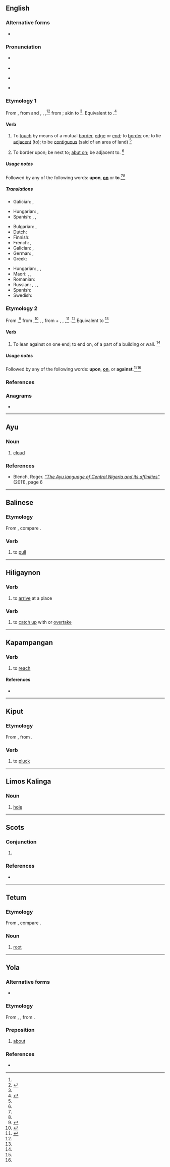 ==English==

===Alternative forms===
* {{l|en|abutt}}

===Pronunciation===
* {{a|RP}} {{IPA|en|/əˈbʌt/}}
* {{audio|en|LL-Q1860 (eng)-Vealhurl-abut.wav|Audio (Southern England)}}
* {{a|US}} {{IPA|en|/əˈbʌt/}}
* {{rhymes|en|ʌt|s=2}}

===Etymology 1===
From {{inh|en|enm|abutten}}, from {{der|en|ML.|abuttare}} and {{der|en|fro|abuter}}, {{m|fro|aboter}}, {{m|fro|abouter||to touch at one end, to come to an end, aim, reach}},<ref name=WI3/><ref name=RHD>{{R:RHCD|page=7}}</ref> from {{der|en|fro|but||end, aim, purpose}}; akin to {{cog|non|butr||piece of wood}}<ref name=WI3/>. Equivalent to {{prefix|en|a|butt|t1=to|t2=boundary mark}}.<ref name=SOED>{{R:SOED5|page=11}}</ref>

====Verb====
{{en-verb|++}}

# {{lb|en|intransitive}} To [[touch]] by means of a mutual [[border]], [[edge]] or [[end]]; to [[border]] on; to lie [[adjacent]] (to); to be [[contiguous]] (said of an area of land) {{defdate|First attested around 1350 to 1470.}}<ref name=SOED/>
#: {{ux|en|It was a time when Germany still '''abutted''' upon Russia.}}
#: {{ux|en|His land '''abuts''' on the road.}}
# {{lb|en|transitive}} To border upon; be next to; [[abut on]]; be adjacent to. {{defdate|First attested in the mid 19<sup>th</sup> century.}}<ref name=SOED/>

=====Usage notes=====
Followed by any of the following words: '''upon''', '''[[abut on|on]]''' or {{qualifier|obsolete}} '''to'''.<ref name=WI3/><ref name=SOED/>

=====Translations=====
{{trans-top|to touch by means of a mutual border}}
* Galician: {{t|gl|testar}}, {{t+|gl|estremar}}
{{trans-mid}}
* Hungarian: {{t+|hu|érintkezik}}, {{t+|hu|összeér}}
* Spanish: {{t+|es|lindar}}, {{t+|es|colindar}}, {{t+|es|limitar}}
{{trans-bottom}}

{{trans-top|to border on}}
* Bulgarian: {{t+|bg|гранича}}, {{t|bg|опирам се о}}
* Dutch: {{t+|nl|grenzen}}
* Finnish: {{t+|fi|rajoittua}}
* French: {{t+|fr|aboutir}}, {{t+|fr|abouter}}
* Galician: {{t|gl|testar}}, {{t+|gl|estremar}}
* German: {{t+|de|grenzen}}, {{t+|de|angrenzen}}
* Greek: {{t+|el|εδράζομαι|sc=Grek}}
{{trans-mid}}
* Hungarian: {{t+|hu|érint}}, {{t+|hu|határos}}, {{t+|hu|szomszédos}}
* Maori: {{t|mi|kāpīpiti}}, {{t|mi|aki}}, {{t|mi|karipapa}}
* Romanian: {{t+|ro|învecina}}
* Russian: {{t+|ru|грани́чить|impf}}, {{t+|ru|примыка́ть|impf}}, {{t+|ru|прилега́ть|impf}}, {{t+|ru|упира́ться|impf}}
* Spanish: {{t+|es|bordear}}
* Swedish: {{t|sv|gränsa till}}
{{trans-bottom}}

===Etymology 2===
From {{inh|en|enm|abutten}},<ref name=AHD>{{R:American Heritage Dictionary|edition=1971|page=6}}</ref> from {{der|en|fro|aboter||to touch at one end, border on}},<ref name=WI3>{{R:MW3 1976|page=8}}</ref> {{m|fro|abouter||to join end to end}}, {{m|fro|abuter||to buttress, to put an end to}}, from {{m|fro|a-||towards}} + {{m|fro|bout||end}}, {{m|fro|boter}}, {{m|fro|bouter||to strike}},<ref name=OCD>{{R:OCD2|page=5}}</ref> {{m|fro|buter||to strike, finish}}.<ref name=AHD/> Equivalent to {{prefix|en|a|butt|t1=towards, change to|t2=push}}<ref name=SOED/>

====Verb====
{{en-verb|++}}

# {{lb|en|intransitive}} To lean against on one end; to end on, of a part of a building or wall. {{defdate|First attested in the late 16<sup>th</sup> century.}}<ref name=SOED/>

=====Usage notes=====
Followed by any of the following words: '''upon''', '''[[abut on|on]]''', or '''against'''.<ref name=WI3/><ref name=SOED/>

===References===
<references/>

===Anagrams===
* {{anagrams|en|a=abtu|Batu|Taub|Tuba|batu|buat|buta|tabu|tuba}}

----

==Ayu==

===Noun===
{{head|head=abút|ayu|noun}}

# [[cloud]]

===References===
* Blench, Roger. ''[http://www.rogerblench.info/Language/Niger-Congo/BC/Plateau/Ninzic/Ayu%20wordlist%20paper.pdf "The Ayu language of Central Nigeria and its affinities"]'' (2011), page 6

----

==Balinese==

===Etymology===
From {{inh|ban|poz-pro|*ʀabut}}, compare {{cog|hil|gabut}}.

===Verb===
{{head|ban|verb}}

# to [[pull]]

----

==Hiligaynon==

===Verb===
{{hil-verb|abút|freq=abút-abút}}

# to [[arrive]] at a place

===Verb===
{{hil-verb||freq=abút-ábut}}

# to [[catch up]] with or [[overtake]]

----

==Kapampangan==

===Verb===
{{head|head=ábut|pam|verb}}

# to [[reach]]
#: {{ux|pam|E ku pa ayabutan|I can’t grasp the meaning yet.}}

====References====
* {{cite-book|title=Kapampangan Dictionary|author=Michael L. Forman|date=2019|url=https://scholarspace.manoa.hawaii.edu/bitstream/10125/62884/9780824881122.pdf|publisher=University of Hawaii Press|isbn=9780824881122|page=2}}

----

==Kiput==

===Etymology===
From {{inh|kyi|poz-swa-pro|*rabut}}, from {{inh|kyi|poz-pro|*rabut}}.

===Verb===
{{head|kyi|verb}}

# to [[pluck]]

----

==Limos Kalinga==

===Noun===
{{head|kmk|noun|head=abút}}

# [[hole]]

----

==Scots==

===Conjunction===
{{sco-con}}

# {{alt form|sco|abit}}

===References===
* {{R:DSL|pos=conj. phr|url=https://www.dsl.ac.uk/entry/snd/abit}}

----

==Tetum==

===Etymology===
From {{inh|tet|poz-pro|*ʀabut}}, compare {{cog|hil|gabut}}.

===Noun===
{{head|tet|noun}}

# [[root]]

----

==Yola==

===Alternative forms===
* {{alter|yol|abuth|abouten}}

===Etymology===
From {{inh|yol|enm|aboute}}, {{m|enm|abouten}}, from {{inh|yol|ang|abūtan}}.

===Preposition===
{{head|yol|preposition}}

# [[about]]

===References===
* {{R:Poole 1867|page=22}}